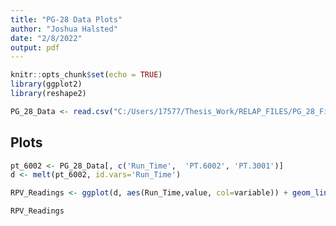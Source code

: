 ```yaml
---
title: "PG-28 Data Plots"
author: "Joshua Halsted"
date: "2/8/2022"
output: pdf
---
```


```r
knitr::opts_chunk$set(echo = TRUE)
library(ggplot2)
library(reshape2)
```

```r
PG_28_Data <- read.csv("C:/Users/17577/Thesis_Work/RELAP_FILES/PG_28_Files/PG28_Data_Quality.csv")
```

## Plots

```r
pt_6002 <- PG_28_Data[, c('Run_Time',  'PT.6002', 'PT.3001')]
d <- melt(pt_6002, id.vars='Run_Time')

RPV_Readings <- ggplot(d, aes(Run_Time,value, col=variable)) + geom_line() + ylab("Temperature (C)") + xlab("Time after Circulator Shutoff (s)") + ggtitle("PG-29 Core Inlet Coolant Temps") + theme(plot.title = element_text(hjust = 0.5))

RPV_Readings
```

